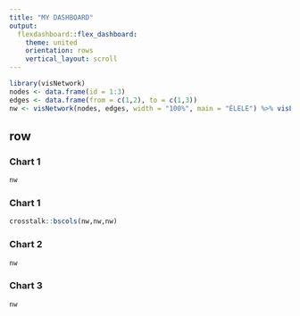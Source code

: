 ```yaml
---
title: "MY DASHBOARD"
output:
  flexdashboard::flex_dashboard:
    theme: united 
    orientation: rows
    vertical_layout: scroll
---
```


```r
library(visNetwork)
nodes <- data.frame(id = 1:3)
edges <- data.frame(from = c(1,2), to = c(1,3))
nw <- visNetwork(nodes, edges, width = "100%", main = "ÉLELE") %>% visLayout(randomSeed = 1)
```


row 
-------------------------------------

### Chart 1 

```r
nw
```

### Chart 1 {.mobile}

```r
crosstalk::bscols(nw,nw,nw)
```

### Chart 2  {.no-mobile}

```r
nw
```

### Chart 3 {.no-mobile}

```r
nw
```


